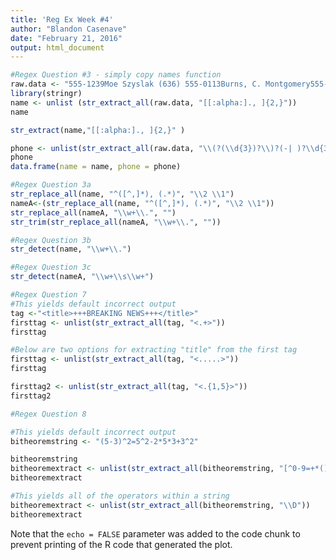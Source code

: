 ```yaml
---
title: 'Reg Ex Week #4'
author: "Blandon Casenave"
date: "February 21, 2016"
output: html_document
---
```


```r

#Regex Question #3 - simply copy names function
raw.data <- "555-1239Moe Szyslak (636) 555-0113Burns, C. Montgomery555-6542Rev. Timothy Lovejoy555 8904Ned Flanders636-555-3226Simpson, Homer5553642Dr. Juilius Hibbert"
library(stringr)
name <- unlist (str_extract_all(raw.data, "[[:alpha:]., ]{2,}"))
name

str_extract(name,"[[:alpha:]., ]{2,}" )

phone <- unlist(str_extract_all(raw.data, "\\(?(\\d{3})?\\)?(-| )?\\d{3}(-| )?\\d{4}"))
phone
data.frame(name = name, phone = phone)

#Regex Question 3a
str_replace_all(name, "^([^,]*), (.*)", "\\2 \\1")
nameA<-(str_replace_all(name, "^([^,]*), (.*)", "\\2 \\1"))
str_replace_all(nameA, "\\w+\\.", "")
str_trim(str_replace_all(nameA, "\\w+\\.", ""))

#Regex Question 3b
str_detect(name, "\\w+\\.")

#Regex Question 3c
str_detect(nameA, "\\w+\\s\\w+")

#Regex Question 7
#This yields default incorrect output
tag <-"<title>+++BREAKING NEWS+++</title>"
firsttag <- unlist(str_extract_all(tag, "<.+>"))
firsttag

#Below are two options for extracting "title" from the first tag
firsttag <- unlist(str_extract_all(tag, "<.....>"))
firsttag

firsttag2 <- unlist(str_extract_all(tag, "<.{1,5}>"))
firsttag2

#Regex Question 8

#This yields default incorrect output
bitheoremstring <- "(5-3)^2=5^2-2*5*3+3^2"

bitheoremstring
bitheoremextract <- unlist(str_extract_all(bitheoremstring, "[^0-9=+*()]+"))
bitheoremextract

#This yields all of the operators within a string
bitheoremextract <- unlist(str_extract_all(bitheoremstring, "\\D"))
bitheoremextract
```


Note that the `echo = FALSE` parameter was added to the code chunk to prevent printing of the R code that generated the plot.
